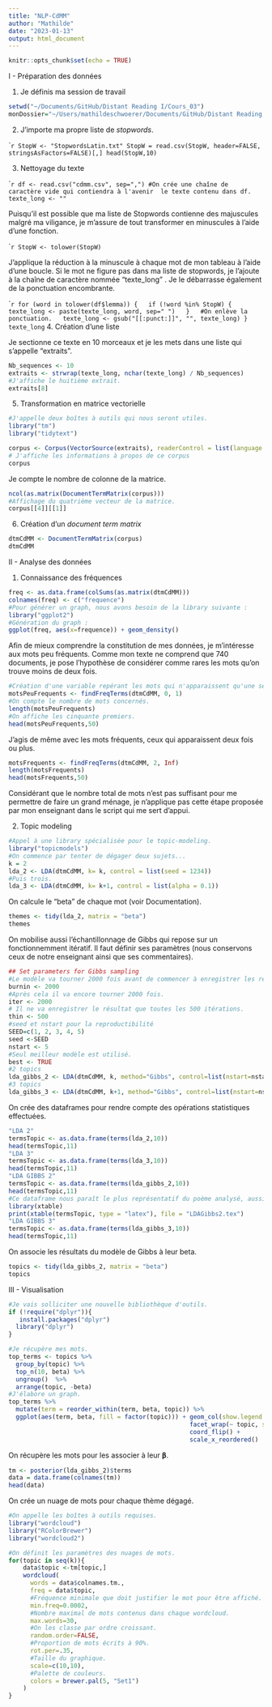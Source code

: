 ```yaml
---
title: "NLP-CdMM"
author: "Mathilde"
date: "2023-01-13"
output: html_document
---
```


```r
knitr::opts_chunk$set(echo = TRUE)
```

I - Préparation des données 

1. Je définis ma session de travail

```r
setwd("~/Documents/GitHub/Distant Reading I/Cours_03")
monDossier="~/Users/mathildeschwoerer/Documents/GitHub/Distant Reading I/Cours_03/CdMM_NLP"
```

2. J'importe ma propre liste de _stopwords_.

````r
StopW <- "StopwordsLatin.txt"
StopW = read.csv(StopW, header=FALSE, stringsAsFactors=FALSE)[,]
head(StopW,10)
```

3. Nettoyage du texte


````r
df <- read.csv("cdmm.csv", sep=",")
#On crée une chaîne de caractère vide qui contiendra à l'avenir  le texte contenu dans df. 
texte_long <- ""
```

Puisqu'il est possible que ma liste de Stopwords contienne des majuscules malgré ma viligance, je m'assure de tout transformer en minuscules à l'aide d'une fonction. 

````r
StopW <- tolower(StopW)
```

J'applique la réduction à la minuscule à chaque mot de mon tableau à l'aide d'une boucle. Si le mot ne figure pas dans ma liste de stopwords, je l'ajoute à la chaîne de caractère nommée "texte_long" . Je le débarrasse également de la ponctuation encombrante.

````r
for (word in tolower(df$lemma)) {
  if (!word %in% StopW) {
    texte_long <- paste(texte_long, word, sep=" ")
  }
  #On enlève la ponctuation.
  texte_long <- gsub("[[:punct:]]", "", texte_long)
}
texte_long
```
4. Création d'une liste

Je sectionne ce texte en 10 morceaux et je les mets dans une liste qui s'appelle "extraits".

```r
Nb_sequences <- 10
extraits <- strwrap(texte_long, nchar(texte_long) / Nb_sequences)
#J'affiche le huitième extrait.
extraits[8]
```

5. Transformation en matrice vectorielle

```r
#J'appelle deux boîtes à outils qui nous seront utiles.
library("tm")
library("tidytext")

corpus <- Corpus(VectorSource(extraits), readerControl = list(language = "lat"))
# J'affiche les informations à propos de ce corpus
corpus
```
Je compte le nombre de colonne de la matrice.

```r
ncol(as.matrix(DocumentTermMatrix(corpus)))
#Affichage du quatrième vecteur de la matrice.
corpus[[4]][[1]]
```
6. Création d'un _document term matrix_

```r
dtmCdMM <- DocumentTermMatrix(corpus)
dtmCdMM
```
II - Analyse des données 

1. Connaissance des fréquences 
```r
freq <- as.data.frame(colSums(as.matrix(dtmCdMM)))
colnames(freq) <- c("frequence")
#Pour générer un graph, nous avons besoin de la library suivante :
library("ggplot2")
#Génération du graph :
ggplot(freq, aes(x=frequence)) + geom_density()
```

Afin de mieux comprendre la constitution de mes données, je m'intéresse aux mots peu fréquents. Comme mon texte ne comprend que 740 documents, je pose l'hypothèse de considérer comme rares les mots qu'on trouve moins de deux fois. 

```r
#Création d'une variable repérant les mots qui n'apparaissent qu'une seule fois.
motsPeuFrequents <- findFreqTerms(dtmCdMM, 0, 1)
#On compte le nombre de mots concernés.
length(motsPeuFrequents)
#On affiche les cinquante premiers. 
head(motsPeuFrequents,50)
```

J'agis de même avec les mots fréquents, ceux qui apparaissent deux fois ou plus.

```r
motsFrequents <- findFreqTerms(dtmCdMM, 2, Inf)
length(motsFrequents)
head(motsFrequents,50)
```
Considérant que le nombre total de mots n'est pas suffisant pour me permettre de faire un grand ménage, je n'applique pas cette étape proposée par mon enseignant dans le script qui me sert d'appui. 

2. Topic modeling

```r
#Appel à une library spécialisée pour le topic-modeling.
library("topicmodels")
#On commence par tenter de dégager deux sujets...
k = 2
lda_2 <- LDA(dtmCdMM, k= k, control = list(seed = 1234))
#Puis trois. 
lda_3 <- LDA(dtmCdMM, k= k+1, control = list(alpha = 0.1))
```

On calcule le "beta" de chaque mot (voir Documentation).

```r
themes <- tidy(lda_2, matrix = "beta")
themes
```
On mobilise aussi l'échantillonnage de Gibbs qui repose sur un fonctionnemment itératif. Il faut définir ses paramètres (nous conservons ceux de notre enseignant ainsi que ses commentaires).

```r
## Set parameters for Gibbs sampling
#Le modèle va tourner 2000 fois avant de commencer à enregistrer les résultats.
burnin <- 2000
#Après cela il va encore tourner 2000 fois.
iter <- 2000
# Il ne va enregistrer le résultat que toutes les 500 itérations.
thin <- 500
#seed et nstart pour la reproductibilité
SEED=c(1, 2, 3, 4, 5)
seed <-SEED
nstart <- 5
#Seul meilleur modèle est utilisé.
best <- TRUE
#2 topics
lda_gibbs_2 <- LDA(dtmCdMM, k, method="Gibbs", control=list(nstart=nstart, seed=seed, best=best, burnin=burnin, iter=iter, thin=thin))
#3 topics
lda_gibbs_3 <- LDA(dtmCdMM, k+1, method="Gibbs", control=list(nstart=nstart, seed=seed, best=best, burnin=burnin, iter=iter, thin=thin))
```

On crée des dataframes pour rendre compte des opérations statistiques effectuées.

```r
"LDA 2"
termsTopic <- as.data.frame(terms(lda_2,10))
head(termsTopic,11)
"LDA 3"
termsTopic <- as.data.frame(terms(lda_3,10))
head(termsTopic,11)
"LDA GIBBS 2"
termsTopic <- as.data.frame(terms(lda_gibbs_2,10))
head(termsTopic,11)
#Ce dataframe nous paraît le plus représentatif du poème analysé, aussi générons-nous un code pour l'intégrer à notre rapport LaTeX.
library(xtable)
print(xtable(termsTopic, type = "latex"), file = "LDAGibbs2.tex")
"LDA GIBBS 3"
termsTopic <- as.data.frame(terms(lda_gibbs_3,10))
head(termsTopic,11)
```

On associe les résultats du modèle de Gibbs à leur beta.

```r
topics <- tidy(lda_gibbs_2, matrix = "beta")
topics
```

III - Visualisation

```r
#Je vais solliciter une nouvelle bibliothèque d'outils.
if (!require("dplyr")){
   install.packages("dplyr")
  library("dplyr")
}

#Je récupère mes mots.
top_terms <- topics %>%
  group_by(topic) %>%
  top_n(10, beta) %>%
  ungroup()  %>%
  arrange(topic, -beta)
#J'élabore un graph.
top_terms %>%
  mutate(term = reorder_within(term, beta, topic)) %>%
  ggplot(aes(term, beta, fill = factor(topic))) + geom_col(show.legend = FALSE) +
                                                  facet_wrap(~ topic, scales = "free") +
                                                  coord_flip() +
                                                  scale_x_reordered()
```

On récupère les mots pour les associer à leur 𝛃.

```r
tm <- posterior(lda_gibbs_2)$terms
data = data.frame(colnames(tm))
head(data)
```
On crée un nuage de mots pour chaque thème dégagé.

```r
#On appelle les boîtes à outils requises.
library("wordcloud")
library("RColorBrewer")
library("wordcloud2")

#On définit les paramètres des nuages de mots.
for(topic in seq(k)){
    data$topic <-tm[topic,]
    wordcloud(
      words = data$colnames.tm.,
      freq = data$topic,
      #Fréquence minimale que doit justifier le mot pour être affiché.
      min.freq=0.0002,
      #Nombre maximal de mots contenus dans chaque wordcloud.
      max.words=30,
      #On les classe par ordre croissant. 
      random.order=FALSE,
      #Proportion de mots écrits à 90%.
      rot.per=.35,
      #Taille du graphique.
      scale=c(10,10),
      #Palette de couleurs.
      colors = brewer.pal(5, "Set1")
    )
}
```